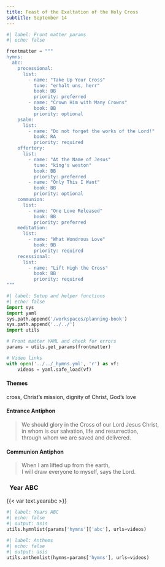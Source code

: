 ```yaml
---
title: Feast of the Exaltation of the Holy Cross
subtitle: September 14
---
```


```python
#| label: Front matter params
#| echo: false

frontmatter = """
hymns:
  abc:
    processional:
      list:
        - name: "Take Up Your Cross"
          tune: "erhalt uns, herr"
          book: BB
          priority: preferred
        - name: "Crown Him with Many Crowns"
          book: BB
          priority: optional
    psalm:
      list:
        - name: "Do not forget the works of the Lord!"
          book: RA
          priority: required
    offertory:
      list:
        - name: "At the Name of Jesus"
          tune: "king's weston"
          book: BB
          priority: preferred
        - name: "Only This I Want"
          book: BB
          priority: optional
    communion:
      list:
        - name: "One Love Released"
          book: BB
          priority: preferred
    meditation:
      list:
        - name: "What Wondrous Love"
          book: BB
          priority: required
    recessional:
      list:
        - name: "Lift High the Cross"
          book: BB
          priority: required
"""
```

```python
#| label: Setup and helper functions
#| echo: false
import sys
import yaml
sys.path.append('/workspaces/planning-book')
sys.path.append('../../')
import utils

# Front matter YAML and check for errors
params = utils.get_params(frontmatter)

# Video links
with open('../../_hymns.yml', 'r') as vf:
    videos = yaml.safe_load(vf)
```

:::  {.red}
#### **Themes**
:::

cross, Christ's mission, dignity of Christ, God's love

:::  {.red}
#### **Entrance Antiphon**
:::

> We should glory in the Cross of our Lord Jesus Christ,  
> in whom is our salvation, life and resurrection,  
> through whom we are saved and delivered.

:::  {.red}
#### **Communion Antiphon**
:::

> When I am lifted up from the earth,  
> I will draw everyone to myself, says the Lord.

::: {.titlered}
### &nbsp; Year ABC
:::
{{< var text.yearabc >}}

```python
#| label: Years ABC
#| echo: false
#| output: asis
utils.hymnlist(params['hymns']['abc'], urls=videos)
```


```python
#| label: Anthems
#| echo: false
#| output: asis
utils.anthemlist(hymns=params['hymns'], urls=videos)
```
